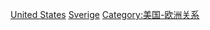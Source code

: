 {{catmore|瑞典－美國關係}}

{{commonscat|Relations of Sweden and the United States}}
{{portal box|國際關係|美國|瑞典}}


[[Category:瑞典雙邊關係|United States]]
[[Category:美國雙邊關係|Sverige]]
[[Category:美国-欧洲关系|Category:美国-欧洲关系]]
